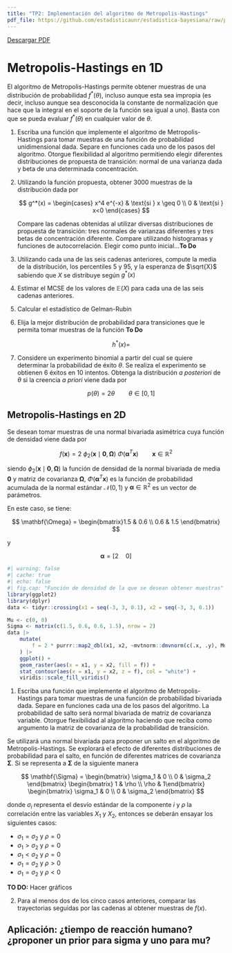 ```yaml
---
title: "TP2: Implementación del algoritmo de Metropolis-Hastings"
pdf_file: https://github.com/estadisticaunr/estadistica-bayesiana/raw/pdf/trabajos_practicos/02_tp2.pdf
---
```


::: {.content-visible when-format="html"}
[Descargar PDF](%7B%7B%3C%20meta%20pdf_file%20%3E%7D%7D)
:::

# Metropolis-Hastings en 1D

El algoritmo de Metropolis-Hastings permite obtener muestras de una distribución de 
probabilidad $f^*(\theta)$, incluso aunque esta sea impropia (es decir, incluso aunque sea
desconocida la constante de normalización que hace que la integral en el soporte de la 
función sea igual a uno). Basta con que se pueda evaluar $f^*(\theta)$ en cualquier valor
de $\theta$.

1.  Escriba una función que implemente el algoritmo de Metropolis-Hastings para tomar 
muestras de una función de probabilidad unidimensional dada. Separe en funciones cada uno 
de los pasos del algoritmo. Otorgue flexibilidad al algoritmo permitiendo elegir 
diferentes distribuciones de propuesta de transición: normal de una varianza dada y beta 
de una determinada concentración.

2.  Utilizando la función propuesta, obtener 3000 muestras de la distribución dada por

    $$
    g^*(x) = 
    \begin{cases}
        x^4 e^{-x} & \text{si } x \geq 0 \\
        0 & \text{si } x<0
    \end{cases}
    $$

    Compare las cadenas obtenidas al utilizar diversas distribuciones de propuesta de 
    transición: tres normales de varianzas diferentes y tres betas de concentración 
    diferente. Compare utilizando histogramas y funciones de autocorrelación. 
    Elegir como punto inicial...**To Do**

3.  Utilizando cada una de las seis cadenas anteriores, compute la media de la 
    distribución, los percentiles 5 y 95, y la esperanza de $\sqrt{X}$ sabiendo que $X$ 
    se distribuye según $g^*(x)$

4.  Estimar el MCSE de los valores de $\mathbb{E}(X)$ para cada una de las seis cadenas 
    anteriores.

5.  Calcular el estadístico de Gelman-Rubin

    <!--# https://bookdown.org/rdpeng/advstatcomp/monitoring-convergence.html -->

6.  Elija la mejor distribución de probabilidad para transiciones que le permita tomar 
    muestras de la función **To Do**

    $$
    h^*(x) = 
    $$

7.  Considere un experimento binomial a partir del cual se quiere determinar la 
    probabilidad de éxito $\theta$. Se realiza el experimento se obtienen 6 éxitos en 
    10 intentos. Obtenga la distribución *a posteriori* de $\theta$ si la creencia 
    *a priori* viene dada por

    $$
    p(\theta) = 2 \theta \qquad \theta \in [0,1]
    $$

## Metropolis-Hastings en 2D

Se desean tomar muestras de una normal bivariada asimétrica cuya función de densidad viene
dada por

$$
f(\mathbf{x}) = 
    2\ \phi_2(\mathbf{x} \mid \mathbf{0}, \pmb{\Omega}) 
    \ \Phi(\pmb{\alpha}^T\mathbf{x}) 
    \qquad \mathbf{x} \in \mathbb{R}^2
$$

siendo $\phi_2(\mathbf{x}\mid\mathbf{0},\mathbf{\Omega})$ la función de densidad de la 
normal bivariada de media $\mathbf{0}$ y matriz de covarianza 
$\mathbf{\Omega}$, $\Phi(\pmb{\alpha}^T\mathbf{x})$ es la función de probabilidad 
acumulada de la normal estándar $\mathcal{N}(0,1)$ y $\pmb{\alpha} \in \mathbb{R}^2$ es un
vector de parámetros.

<!--# http://gregorygundersen.com/blog/2020/12/29/multivariate-skew-normal/ -->

En este caso, se tiene:

$$
\mathbf{\Omega} = \begin{bmatrix}1.5 & 0.6 \\ 0.6 & 1.5 \end{bmatrix}
$$

y

$$
\pmb{\alpha} = [2 \quad 0]
$$

```r
#| warning: false
#| cache: true
#| echo: false
#| fig.cap: "Función de densidad de la que se desean obtener muestras"
library(ggplot2)
library(dplyr)
data <- tidyr::crossing(x1 = seq(-3, 3, 0.1), x2 = seq(-3, 3, 0.1))

Mu <- c(0, 0)
Sigma <- matrix(c(1.5, 0.6, 0.6, 1.5), nrow = 2)
data |>
    mutate(
        f = 2 * purrr::map2_dbl(x1, x2, ~mvtnorm::dmvnorm(c(.x, .y), Mu, Sigma)) * pnorm(x1 * 2 + x2 * 0)
    ) |>
    ggplot() + 
    geom_raster(aes(x = x1, y = x2, fill = f)) +
    stat_contour(aes(x = x1, y = x2, z = f), col = "white") +
    viridis::scale_fill_viridis()
```

1.  Escriba una función que implemente el algoritmo de Metropolis-Hastings para tomar 
    muestras de una función de probabilidad bivariada dada. Separe en funciones cada una 
    de los pasos del algoritmo. La probabilidad de salto será normal bivariada de matriz 
    de covarianza variable. Otorgue flexibilidad al algoritmo haciendo que reciba como 
    argumento la matriz de covarianza de la probabilidad de transición.

Se utilizará una normal bivariada para proponer un salto en el algoritmo de 
Metropolis-Hastings. Se explorará el efecto de diferentes distribuciones de probabilidad 
para el salto, en función de diferentes matrices de covarianza $\mathbf{\Sigma}$. 
Si se representa a $\mathbf{\Sigma}$ de la siguiente manera

$$
\mathbf{\Sigma} = 
    \begin{bmatrix} \sigma_1 & 0 \\ 0 & \sigma_2 \end{bmatrix} 
    \begin{bmatrix} 1 & \rho \\ \rho & 1\end{bmatrix}  
    \begin{bmatrix} \sigma_1 & 0 \\ 0 & \sigma_2 \end{bmatrix}
$$

donde $\sigma_i$ representa el desvío estándar de la componente $i$ y $\rho$ la 
correlación entre las variables $X_1$ y $X_2$, entonces se deberán ensayar los siguientes
casos: 

* $\sigma_1 = \sigma_2$ y $\rho = 0$
* $\sigma_1 > \sigma_2$ y $\rho = 0$
* $\sigma_1 < \sigma_2$ y $\rho = 0$ 
* $\sigma_1 = \sigma_2$ y $\rho > 0$
* $\sigma_1 = \sigma_2$ y $\rho < 0$


**TO DO:** Hacer gráficos

2.  Para al menos dos de los cinco casos anteriores, comparar las trayectorias seguidas 
    por las cadenas al obtener muestras de $f(x)$.

## Aplicación: ¿tiempo de reacción humano? ¿proponer un prior para sigma y uno para mu?
